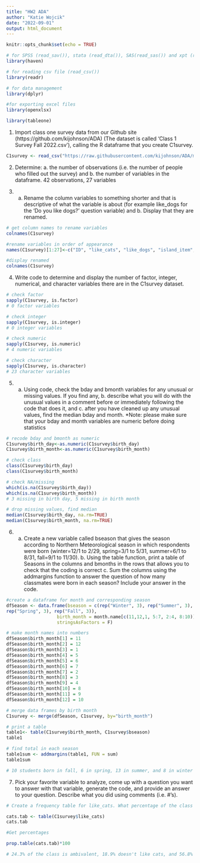 ```yaml
---
title: "HW2 ADA"
author: "Katie Wojcik"
date: "2022-09-01"
output: html_document
---
```


```r
knitr::opts_chunk$set(echo = TRUE)
```

```r
# for SPSS (read_sav()), stata (read_dta()), SAS(read_sas()) and xpt (read_xpt()) files
library(haven) 

# for reading csv file (read_csv())
library(readr) 

# for data management
library(dplyr) 

#for exporting excel files
library(openxlsx) 

library(tableone)
```

1. Import class one survey data from our Github site (https://github.com/kijohnson/ADA) (The dataset is called ‘Class 1 Survey Fall 2022.csv’), calling the R dataframe that you create C1survey.

```r
C1survey <- read_csv("https://raw.githubusercontent.com/kijohnson/ADA/master/Class%201%20Survey%20Fall%202022.csv")
```

2. Determine: a. the number of observations (i.e. the number of people who filled out the survey) and b. the number of variables in the dataframe.
    42 observations, 27 variables
    
3. a. Rename the column variables to something shorter and that is descriptive of what the variable is about (for example like_dogs for the ‘Do you like dogs?’ question variable) and b. Display that they are renamed.

```r
# get column names to rename variables
colnames(C1survey)

#rename variables in order of appearance
names(C1survey)[1:27]<-c("ID", "like_cats", "like_dogs", "island_item", "life_slogan", "fave_day", "bird_type", "fave_food", "fave_drink", "fave_season", "fave_month", "hobby", "degree", "specialization", "stat_software", "R_experience", "coding_comfort", "time_coding", "things_learn", "interest_area", "fave_number", "birth_day", "birth_month", "home_country", "home_state", "home_city", "education_level")

#display renamed
colnames(C1survey)
```

4. Write code to determine and display the number of factor, integer, numerical, and character variables there are in the C1survey dataset.
```r
# check factor
sapply(C1survey, is.factor)
# 0 factor variables

# check integer
sapply(C1survey, is.integer)
# 0 integer variables

# check numeric
sapply(C1survey, is.numeric)
# 4 numeric variables

# check character
sapply(C1survey, is.character)
# 23 character variables
```

5. a. Using code, check the bday and bmonth variables for any unusual or missing values. If you find any, b. describe what you will do with the unusual values in a comment before or immediately following the code that does it, and c. after you have cleaned up any unusual values, find the median bday and month. *Note: please make sure that your bday and month variables are numeric before doing statistics

```r
# recode bday and bmonth as numeric
C1survey$birth_day<-as.numeric(C1survey$birth_day) 
C1survey$birth_month<-as.numeric(C1survey$birth_month)

# check class
class(C1survey$birth_day)
class(C1survey$birth_month)

# check NA/missing
which(is.na(C1survey$birth_day))
which(is.na(C1survey$birth_month))
# 3 missing in birth day, 5 missing in birth month 

# drop missing values, find median
median(C1survey$birth_day, na.rm=TRUE) 
median(C1survey$birth_month, na.rm=TRUE) 

```

6. a. Create a new variable called bseason that gives the season according to Northern Meteorological season in which respondents were born (winter=12/1 to 2/29, spring=3/1 to 5/31, summer=6/1 to 8/31, fall=9/1 to 11/30). b. Using the table function, print a table of Seasons in the columns and bmonths in the rows that allows you to check that the coding is correct c. Sum the columns using the addmargins function to answer the question of how many classmates were born in each season? Include your answer in the code.

```r
#create a dataframe for month and corresponding season
dfSeason <- data.frame(bseason = c(rep("Winter", 3), rep("Summer", 3), 
rep("Spring", 3), rep("Fall", 3)),
                   birth_month = month.name[c(11,12,1, 5:7, 2:4, 8:10)],
                   stringsAsFactors = F)

# make month names into numbers
dfSeason$birth_month[1] = 11
dfSeason$birth_month[2] = 12
dfSeason$birth_month[3] = 1
dfSeason$birth_month[4] = 5
dfSeason$birth_month[5] = 6
dfSeason$birth_month[6] = 7
dfSeason$birth_month[7] = 2
dfSeason$birth_month[8] = 3
dfSeason$birth_month[9] = 4
dfSeason$birth_month[10] = 8
dfSeason$birth_month[11] = 9
dfSeason$birth_month[12] = 10

# merge data frames by birth month
C1survey <- merge(dfSeason, C1survey, by="birth_month")

# print a table
table1<- table(C1survey$birth_month, C1survey$bseason)
table1

# find total in each season
table1sum <- addmargins(table1, FUN = sum)
table1sum

# 10 students born in fall, 6 in spring, 13 in summer, and 8 in winter
```

7. Pick your favorite variable to analyze, come up with a question you want to answer with that variable, generate the code, and provide an answer to your question. Describe what you did using comments (i.e. #’s).

```r
# Create a frequency table for like_cats. What percentage of the class is in each category? 

cats.tab <- table(C1survey$like_cats)
cats.tab

#Get percentages

prop.table(cats.tab)*100

# 24.3% of the class is ambivalent, 18.9% doesn't like cats, and 56.8% likes cats 
```

